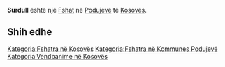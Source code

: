 {{Fshat në Kosovës
 | Emri                = Surdull
| sqi_N_name = Surdull
| sqi_N_FULL_NAME_RO = Surdull
| sqi_N_FULL_NAME_ND_RO = Surdull
| sqi_N_SORT_NAME_RG = SURDULL
| sqi_N_FULL_NAME_RG = Surdull
| sqi_N_FULL_NAME_ND_RG = Surdull
| sqi_V_name = Surdulli
| sqi_V_FULL_NAME_RO = Surdulli Surthil
| sqi_V_FULL_NAME_ND_RO = Surdulli Surthil
| sqi_V_SORT_NAME_RG = SURDULLI SURTHIL
| sqi_V_FULL_NAME_RG = Surdulli Surthil
| sqi_V_FULL_NAME_ND_RG = Surdulli Surthil
| srp_N_name = Surdula
| srp_N_FULL_NAME_RO = Surdula
| srp_N_FULL_NAME_ND_RO = Surdula
| srp_N_SORT_NAME_RG = SURDULA
| srp_N_FULL_NAME_RG = Surdula
| srp_N_FULL_NAME_ND_RG = Surdula
| srp_NS_name = Сурдула
| srp_NS_FULL_NAME_RO = Сурдула
| srp_NS_FULL_NAME_ND_RO = Сурдула
| srp_NS_SORT_NAME_RG = СУРДУЛА
| srp_NS_FULL_NAME_RG = Сурдула
| srp_NS_FULL_NAME_ND_RG = Сурдула
| std_V_name = Surdul
| std_V_FULL_NAME_RO = Surdul
| std_V_FULL_NAME_ND_RO = Surdul
| std_V_SORT_NAME_RG = SURDUL
| std_V_FULL_NAME_RG = Surdul
| std_V_FULL_NAME_ND_RG = Surdul

 | Emri (Rasa dhanore) = 
 | Figura              = 
 | Shteti              = Kosovo
 | Komuna              = Podujevë
 | Kodi postar         = 
 | Sipërfaqja          = 

 | Popullsia           = 

 | Regj. i popullsisë  = 
 | Dend. e popullsisë  = 
 | Faqja zyrtare       = 
 <!--- Koordinatat ----> 
 | Gjerësia            = 42.849444
 | Gjatësia            = 21.288056
 | Lartësia            = 
}}
'''Surdull''' është një [[Fshat]] në [[Podujevë]] të [[Kosovës]].

<!-- == Gjeografia == -->
<!-- == Historia == -->
<!-- == Demografia == -->
== Shih edhe ==
{{Komuna Podujevë}}
{{Kosovo-Administrata-Cung}}

[[Kategoria:Fshatra në Kosovës]]
[[Kategoria:Fshatra në Kommunes Podujevë]]
[[Kategoria:Vendbanime në Kosovës]]